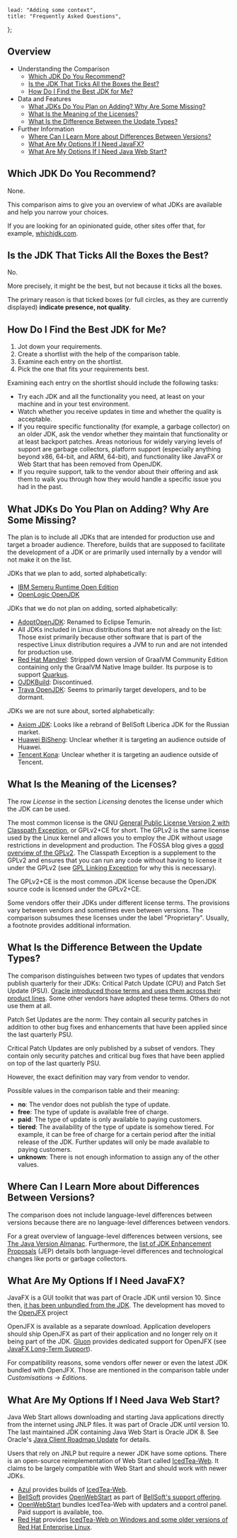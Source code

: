 
	lead: "Adding some context",
	title: "Frequently Asked Questions",
};

## Overview

- Understanding the Comparison
    - [Which JDK Do You Recommend?](#which-jdk-do-you-recommend)
    - [Is the JDK That Ticks All the Boxes the Best?](#is-the-jdk-that-ticks-all-the-boxes-the-best)
    - [How Do I Find the Best JDK for Me?](#how-do-i-find-the-best-jdk-for-me)
- Data and Features
    - [What JDKs Do You Plan on Adding? Why Are Some Missing?](#what-jdks-do-you-plan-on-adding-why-are-some-missing)
    - [What Is the Meaning of the Licenses?](#what-is-the-meaning-of-the-licenses)
    - [What Is the Difference Between the Update Types?](#what-is-the-difference-between-the-update-types)
- Further Information
    - [Where Can I Learn More about Differences Between Versions?](#where-can-i-learn-more-about-differences-between-versions)
    - [What Are My Options If I Need JavaFX?](#what-are-my-options-if-i-need-javafx)
    - [What Are My Options If I Need Java Web Start?](#what-are-my-options-if-i-need-java-web-start)

## Which JDK Do You Recommend?

None.

This comparison aims to give you an overview of what JDKs are available and help you narrow your choices.

If you are looking for an opinionated guide, other sites offer that, for example, [whichjdk.com](https://whichjdk.com/).

## Is the JDK That Ticks All the Boxes the Best?

No.

More precisely, it might be the best, but not because it ticks all the boxes.

The primary reason is that ticked boxes (or full circles, as they are currently displayed) **indicate presence, not quality**.

## How Do I Find the Best JDK for Me?

1. Jot down your requirements.
2. Create a shortlist with the help of the comparison table.
3. Examine each entry on the shortlist.
4. Pick the one that fits your requirements best.

Examining each entry on the shortlist should include the following tasks:

- Try each JDK and all the functionality you need, at least on your machine and in your test environment.
- Watch whether you receive updates in time and whether the quality is acceptable.
- If you require specific functionality (for example, a garbage collector) on an older JDK, ask the vendor whether they maintain that functionality or at least backport patches. Areas notorious for widely varying levels of support are garbage collectors, platform support (especially anything beyond x86, 64-bit, and ARM, 64-bit), and functionality like JavaFX or Web Start that has been removed from OpenJDK.
- If you require support, talk to the vendor about their offering and ask them to walk you through how they would handle a specific issue you had in the past.

## What JDKs Do You Plan on Adding? Why Are Some Missing?

The plan is to include all JDKs that are intended for production use and target a broader audience. Therefore, builds that are supposed to facilitate the development of a JDK or are primarily used internally by a vendor will not make it on the list.

JDKs that we plan to add, sorted alphabetically:

- [IBM Semeru Runtime Open Edition](https://developer.ibm.com/languages/java/semeru-runtimes/)
- [OpenLogic OpenJDK](https://www.openlogic.com/openjdk-downloads)

JDKs that we do not plan on adding, sorted alphabetically:

- [AdoptOpenJDK](https://adoptopenjdk.net/): Renamed to Eclipse Temurin.
- All JDKs included in Linux distributions that are not already on the list: Those exist primarily because other software that is part of the respective Linux distribution requires a JVM to run and are not intended for production use.
- [Red Hat Mandrel](https://github.com/graalvm/mandrel): Stripped down version of GraalVM Community Edition containing only the GraalVM Native Image builder. Its purpose is to support [Quarkus](https://quarkus.io/).
- [OJDKBuild](https://github.com/ojdkbuild/ojdkbuild): Discontinued.
- [Trava OpenJDK](https://github.com/TravaOpenJDK): Seems to primarily target developers, and to be dormant.

JDKs we are not sure about, sorted alphabetically:

- [Axiom JDK](https://axiomjdk.ru/): Looks like a rebrand of BellSoft Liberica JDK for the Russian market.
- [Huawei BiSheng](https://www.openeuler.org/en/other/projects/bishengjdk/): Unclear whether it is targeting an audience outside of Huawei.
- [Tencent Kona](https://github.com/Tencent/): Unclear whether it is targeting an audience outside of Tencent.

## What Is the Meaning of the Licenses?

The row _License_ in the section _Licensing_ denotes the license under which the JDK can be used.

The most common license is the GNU [General Public License Version 2 with Classpath Exception](https://openjdk.org/legal/gplv2+ce.html), or GPLv2+CE for short. The GPLv2 is the same license used by the Linux kernel and allows you to employ the JDK without usage restrictions in development and production. The FOSSA blog gives a [good overview of the GPLv2](https://fossa.com/blog/open-source-software-licenses-101-gpl-v2/). The Classpath Exception is a supplement to the GPLv2 and ensures that you can run any code without having to license it under the GPLv2 (see [GPL Linking Exception](https://en.wikipedia.org/wiki/GPL_linking_exception) for why this is necessary).

The GPLv2+CE is the most common JDK license because the OpenJDK source code is licensed under the GPLv2+CE.

Some vendors offer their JDKs under different license terms. The provisions vary between vendors and sometimes even between versions. The comparison subsumes these licenses under the label "Proprietary". Usually, a footnote provides additional information.

## What Is the Difference Between the Update Types?

The comparison distinguishes between two types of updates that vendors publish quarterly for their JDKs: Critical Patch Update (CPU) and
Patch Set Update (PSU). [Oracle introduced those terms and uses them across their product lines](https://support.oracle.com/knowledge/Enterprise%20Management/1430923_1.html). Some other vendors have adopted these terms. Others do not use them at all.

Patch Set Updates are the norm: They contain all security patches in addition to other bug fixes and enhancements that have been applied since the last quarterly PSU.

Critical Patch Updates are only published by a subset of vendors. They contain only security patches and critical bug fixes that have been applied on top of the last quarterly PSU.

However, the exact definition may vary from vendor to vendor.

Possible values in the comparison table and their meaning:

- **no**: The vendor does not publish the type of update.
- **free**: The type of update is available free of charge.
- **paid**: The type of update is only available to paying customers.
- **tiered**: The availability of the type of update is somehow tiered. For example, it can be free of charge for a certain period after the initial release of the JDK. Further updates will only be made available to paying customers.
- **unknown**: There is not enough information to assign any of the other values.

## Where Can I Learn More about Differences Between Versions?

The comparison does not include language-level differences between versions because there are no language-level differences between vendors.

For a great overview of language-level differences between versions, see [The Java Version Almanac](https://javaalmanac.io/). Furthermore, the [list of JDK Enhancement Proposals](https://openjdk.org/jeps/0) (JEP) details both language-level differences and technological changes like ports or garbage collectors.

## What Are My Options If I Need JavaFX?

JavaFX is a GUI toolkit that was part of Oracle JDK until version 10. Since then, [it has been unbundled from the JDK](https://blogs.oracle.com/java/post/the-future-of-javafx-and-other-java-client-roadmap-updates). The development has moved to the [OpenJFX](https://openjfx.io/) project

OpenJFX is available as a separate download. Application developers should ship OpenJFX as part of their application and no longer rely on it being part of the JDK. [Gluon](https://gluonhq.com/) provides dedicated support for OpenJFX (see [JavaFX Long-Term Support](https://gluonhq.com/services/javafx-support/)).

For compatibility reasons, some vendors offer newer or even the latest JDK bundled with OpenJFX. Those are mentioned in the comparison table under _Customisations_ → _Editions_.

## What Are My Options If I Need Java Web Start?

Java Web Start allows downloading and starting Java applications directly from the internet using JNLP files. It was part of Oracle JDK until version 10. The last maintained JDK containing Java Web Start is Oracle JDK 8. See Oracle's [Java Client Roadmap Update](https://www.oracle.com/technetwork/java/javase/javaclientroadmapupdatev2020may-6548840.pdf) for details.

Users that rely on JNLP but require a newer JDK have some options. There is an open-source reimplementation of Web Start called [IcedTea-Web](https://github.com/AdoptOpenJDK/IcedTea-Web). It claims to be largely compatible with Web Start and should work with newer JDKs.

- [Azul](https://azul.com/) provides builds of [IcedTea-Web](https://www.azul.com/products/components/icedtea-web/).
- [BellSoft](https://bell-sw.com/) provides [OpenWebStart](https://openwebstart.com/) as part of [BellSoft's support offering](https://bell-sw.com/support/).
- [OpenWebStart](https://openwebstart.com/) bundles IcedTea-Web with updaters and a control panel. Paid support is available, too.
- [Red Hat](https://redhat.com/) provides [IcedTea-Web on Windows and some older versions of Red Hat Enterprise Linux](https://access.redhat.com/solutions/5087601).

